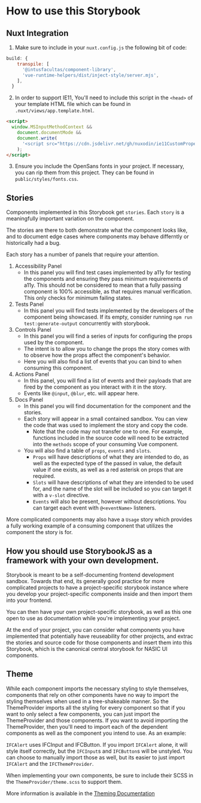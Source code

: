 
<Meta title="Overview/How to Use" />

# How to use this Storybook

## Nuxt Integration

1. Make sure to include in your `nuxt.config.js` the following bit of code:

```js
build: {
    transpile: [
      '@intusfacultas/component-library',
      'vue-runtime-helpers/dist/inject-style/server.mjs',
    ],
  }
```

2. In order to support IE11, You'll need to include this script in the `<head>` of your template HTML file which can be found in `.nuxt/views/app.template.html`.

```html
<script>
  window.MSInputMethodContext &&
    document.documentMode &&
    document.write(
      '<script src="https://cdn.jsdelivr.net/gh/nuxodin/ie11CustomProperties@4.1.0/ie11CustomProperties.min.js"><\/script>'
    );
</script>
```

3. Ensure you include the OpenSans fonts in your project. If necessary, you can rip them from this project. They can be found in `public/styles/fonts.css`.

## Stories

Components implemented in this Storybook get `stories`. Each `story` is a meaningfully important variation on the component.

The stories are there to both demonstrate what the component looks like, and to document edge cases where components may behave differntly or historically had a bug.

Each story has a number of panels that require your attention.

1. Accessibility Panel
   - In this panel you will find test cases implemented by a11y for testing the components and ensuring they pass minimum requirements of a11y. This should not be considered to mean that a fully passing component is 100% accessible, as that requires manual verification. This only checks for minimum failing states.
2. Tests Panel
   - In this panel you will find tests implemented by the developers of the component being showcased. If its empty, consider running `npm run test:generate-output` concurrently with storybook.
3. Controls Panel
   - In this panel you will find a series of inputs for configuring the props used by the component.
   - The intent is to allow you to change the props the story comes with to observe how the props affect the component's behavior.
   - Here you will also find a list of events that you can bind to when consuming this component.
4. Actions Panel
   - In this panel, you will find a list of events and their payloads that are fired by the component as you interact with it in the story.
   - Events like `@input`, `@blur`, etc. will appear here.
5. Docs Panel
   - In this panel you will find documentation for the component and the stories.
   - Each story will appear in a small contained sandbox. You can view the code that was used to implement the story and copy the code.
     - Note that the code may not transfer one to one. For example, functions included in the source code will need to be extracted into the `methods` scope of your consuming Vue component.
   - You will also find a table of `props`, `events` and `slots`.
     - `Props` will have descriptions of what they are intended to do, as well as the expected type of the passed in value, the default value if one exists, as well as a red asterisk on props that are required.
     - `Slots` will have descriptions of what they are intended to be used for, and the name of the slot will be included so you can target it with a `v-slot` directive.
     - `Events` will also be present, however without descriptions. You can target each event with `@<eventName>` listeners.

More complicated components may also have a `Usage` story which provides a fully working example of a consuming component that utilizes the component the story is for.

## How you should use StorybookJS as a framework with your own development.

Storybook is meant to be a self-documenting frontend development sandbox. Towards that end, its generally good practice for more complicated projects to have a project-specific storybook instance where you develop your project-specific components inside and then import them into your frontend.

You can then have your own project-specific storybook, as well as this one open to use as documentation while you're implementing your project.

At the end of your project, you can consider what components you have implemented that potentially have reuseability for other projects, and extrac the stories and source code for those components and insert them into this Storybook, which is the canonical central storybook for NASIC UI components.

## Theme

While each component imports the necessary styling to style themselves, components that rely on other components have
no way to import the styling themselves when used in a tree-shakeable manner. So the ThemeProvider imports all the styling
for every component so that if you want to only select a few components, you can just import the ThemeProvider and those
components. If you want to avoid importing the ThemeProvider, then you'll need to import each of the dependent components
as well as the component you intend to use. As an example:

`IFCAlert` uses IFCInput and IFCButton. If you import `IFCAlert` alone, it will style itself correctly, but the `IFCInput`s and
`IFCButton`s will be unstyled. You can choose to manually import those as well, but its easier to just import `IFCAlert` and the
`IFCThemeProvider`.

When implementing your own components, be sure to include their SCSS in the `ThemeProvider/theme.scss` to support them.

More information is available in the <a href="/story/theming-usage--page">Theming Documentation</a>
